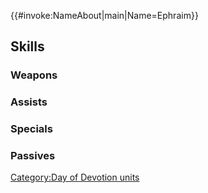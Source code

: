 {{#invoke:NameAbout|main|Name=Ephraim}}{{HeroPage Tabs}}
{{Hero Infobox
|Name=Ephraim
|Title=Ardent Prince
|WeaponType=Blue Lance
|MoveType=Armored
|Origin=Fire Emblem: The Sacred Stones
|Gender=Male
|actorEN=Greg Chun
|actorJP=八代拓
|artist=在由子
|additionDate=February 6, 2024
|releaseDate=February 7, 2024
|cv1=7
|cv2=100200
|TagID=愛の祭エフラム
|InternalID=1059
|Properties=special,hat
|description=Prince of Renais in search of a present for his twin sister, Eirika, who has gone off on her own to seek elsewhere. Appears in Fire Emblem: The Sacred Stones.
}}
{{Stats Page
|Lv1HP=21|Lv1ATK=9|Lv1SPD=4|Lv1DEF=15|Lv1RES=11
|GRHP=60|GRATK=90|GRSPD=30|GRDEF=75|GRRES=70
}}
==Skills==
===Weapons===
{{Weapons Table
|weapon1=Iron Lance
|weapon1Default=1
|weapon1Unlock=1
|weapon2=Steel Lance
|weapon2Default=2
|weapon2Unlock=2
|weapon3=Silver Lance
|weapon3Default=4
|weapon3Unlock=3
|weapon4=Righteous Lance
|weapon4Default=5
|weapon4Unlock=5
}}
===Assists===
{{Assists Table}}
===Specials===
{{Specials Table
|special1=Glowing Ember
|special1Default=4
|special1Unlock=3
|special2=Bonfire
|special2Unlock=4
|special3=Armored Blaze
|special3Unlock=5
}}
===Passives===
{{Passives Table
|passiveA1=Earth Boost 1
|passiveA2=Earth Boost 2
|passiveA3=Earth Boost 3
|passiveA4=Earthfire Boost 3
|passiveA1Unlock=2
|passiveA2Unlock=3
|passiveA3Unlock=4
|passiveA4Unlock=5
|passiveB1=Sunlit Bangle D
|passiveB1Unlock=5
|passiveC1=A/D Near Save 1
|passiveC2=A/D Near Save 2
|passiveC3=A/D Near Save 3
|passiveC1Unlock=1
|passiveC2Unlock=2
|passiveC3Unlock=4
}}
{{Heroes Navbox}}
[[Category:Day of Devotion units]]